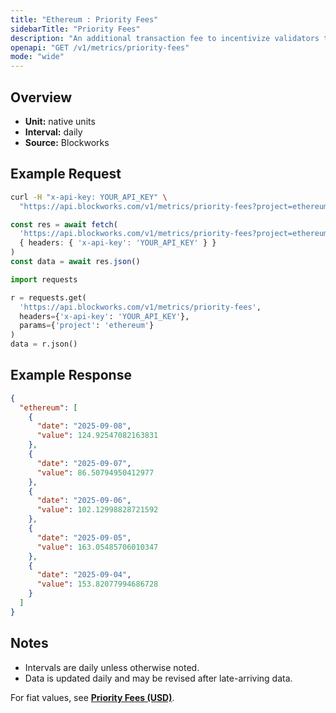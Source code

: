 ```yaml
---
title: "Ethereum : Priority Fees"
sidebarTitle: "Priority Fees"
description: "An additional transaction fee to incentivize validators to prioritize and execute transactions."
openapi: "GET /v1/metrics/priority-fees"
mode: "wide"
---
```


## Overview

- **Unit:** native units
- **Interval:** daily
- **Source:** Blockworks

## Example Request

<CodeGroup>

```bash cURL
curl -H "x-api-key: YOUR_API_KEY" \
  "https://api.blockworks.com/v1/metrics/priority-fees?project=ethereum"
```

```typescript TypeScript
const res = await fetch(
  'https://api.blockworks.com/v1/metrics/priority-fees?project=ethereum',
  { headers: { 'x-api-key': 'YOUR_API_KEY' } }
)
const data = await res.json()
```

```python Python
import requests

r = requests.get(
  'https://api.blockworks.com/v1/metrics/priority-fees',
  headers={'x-api-key': 'YOUR_API_KEY'},
  params={'project': 'ethereum'}
)
data = r.json()
```

</CodeGroup>

## Example Response

```json
{
  "ethereum": [
    {
      "date": "2025-09-08",
      "value": 124.92547082163831
    },
    {
      "date": "2025-09-07",
      "value": 86.50794950412977
    },
    {
      "date": "2025-09-06",
      "value": 102.12998828721592
    },
    {
      "date": "2025-09-05",
      "value": 163.05485706010347
    },
    {
      "date": "2025-09-04",
      "value": 153.82077994686728
    }
  ]
}
```

## Notes
- Intervals are daily unless otherwise noted.
- Data is updated daily and may be revised after late-arriving data.


<Note>For fiat values, see **[Priority Fees (USD)](./priority-fees-usd)**.</Note>
